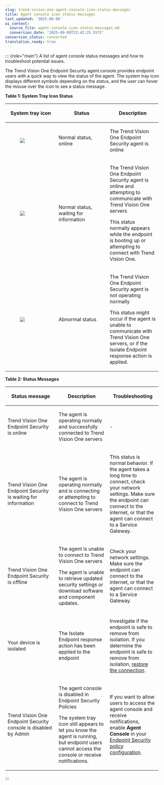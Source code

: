 ```yaml
---
slug: trend-vision-one-agent-console-icon-status-messages
title: Agent console icon status messages
last_updated: '2025-09-08'
ai_context:
  source_file: agent-console-icon-status-messages.md
  conversion_date: '2025-09-08T23:42:25.557Z'
conversion_status: converted
translation_ready: true
---
```


::: {role="main"}
A list of agent console status messages and how to troubleshoot potential issues.

The Trend Vision One Endpoint Security agent console provides endpoint users with a quick way to view the status of the agent. The system tray icon displays different symbols depending on the status, and the user can hover the mouse over the icon to see a status message.

**Table 1: System Tray Icon Status**

<table style="width:99%;">
<colgroup>
<col style="width: 33%" />
<col style="width: 33%" />
<col style="width: 33%" />
</colgroup>
<thead>
<tr>
<th><p>System tray icon</p></th>
<th><p>Status</p></th>
<th><p>Description</p></th>
</tr>
</thead>
<tbody>
<tr>
<td><figure>
<img src="./images/AgentStatusNormal=fbc71074-3dc1-4fb1-9996-eea7ce826335.webp" />
</figure></td>
<td><p>Normal status, online</p></td>
<td><p>The Trend Vision One Endpoint Security agent is online</p></td>
</tr>
<tr>
<td><figure>
<img src="./images/AgentConsoleSysTrayIcon=4c51e4c9-adf0-4be5-84e1-0b23390537aa.webp" />
</figure></td>
<td><p>Normal status, waiting for information</p></td>
<td><p>The Trend Vision One Endpoint Security agent is online and attempting to communicate with Trend Vision One servers</p>
<p>This status normally appears while the endpoint is booting up or attempting to connect with Trend Vision One.</p></td>
</tr>
<tr>
<td><figure>
<img src="./images/AgentStatusAbnormal=09ed4f61-9c35-4566-9a1e-fff21d46c537.webp" />
</figure></td>
<td><p>Abnormal status</p></td>
<td><p>The Trend Vision One Endpoint Security agent is not operating normally</p>
<p>This status might occur if the agent is unable to communicate with Trend Vision One servers, or if the Isolate Endpoint response action is applied.</p></td>
</tr>
</tbody>
</table>

**Table 2: Status Messages**

<table style="width:99%;">
<colgroup>
<col style="width: 33%" />
<col style="width: 33%" />
<col style="width: 33%" />
</colgroup>
<thead>
<tr>
<th><p>Status message</p></th>
<th><p>Description</p></th>
<th><p>Troubleshooting</p></th>
</tr>
</thead>
<tbody>
<tr>
<td><p>Trend Vision One Endpoint Security is online</p></td>
<td><p>The agent is operating normally and successfully connected to Trend Vision One servers</p></td>
<td><p>-</p></td>
</tr>
<tr>
<td><p>Trend Vision One Endpoint Security is waiting for information</p></td>
<td><p>The agent is operating normally and is connecting or attempting to connect to Trend Vision One servers</p></td>
<td><p>This status is normal behavior. If the agent takes a long time to connect, check your network settings. Make sure the endpoint can connect to the internet, or that the agent can connect to a Service Gateway.</p></td>
</tr>
<tr>
<td><p>Trend Vision One Endpoint Security is offline</p></td>
<td><p>The agent is unable to connect to Trend Vision One servers</p>
<p>The agent is unable to retrieve updated security settings or download software and component updates.</p></td>
<td><p>Check your network settings. Make sure the endpoint can connect to the internet, or that the agent can connect to a Service Gateway.</p></td>
</tr>
<tr>
<td><p>Your device is isolated</p></td>
<td><p>The Isolate Endpoint response action has been applied to the endpoint</p></td>
<td><p>Investigate if the endpoint is safe to remove from isolation. If you determine the endpoint is safe to remove from isolation, <a href="trend-vision-one-restore-connection-task">restore the connection</a>.</p></td>
</tr>
<tr>
<td><p>Trend Vision One Endpoint Security console is disabled by Admin</p></td>
<td><p>The agent console is disabled in Endpoint Security Policies</p>
<p>The system tray icon still appears to let you know the agent is running, but endpoint users cannot access the console or receive notifications.</p></td>
<td><p>If you want to allow users to access the agent console and receive notifications, enable <strong>Agent Console</strong> in your <a href="trend-vision-one-configuring-endpoint-policies">Endpoint Security policy configuration</a>.</p></td>
</tr>
</tbody>
</table>
:::
